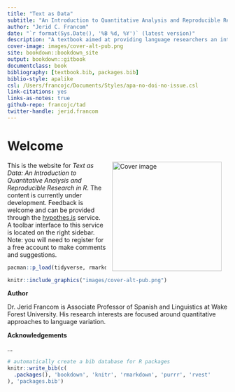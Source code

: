 ```yaml
--- 
title: "Text as Data"
subtitle: "An Introduction to Quantitative Analysis and Reproducible Research in R"
author: "Jerid C. Francom"
date: "`r format(Sys.Date(), '%B %d, %Y')` (latest version)"
description: "A textbook aimed at providing language researchers an introduction to text analysis literate programming concepts and coding practices."
cover-image: images/cover-alt-pub.png
site: bookdown::bookdown_site
output: bookdown::gitbook
documentclass: book
bibliography: [textbook.bib, packages.bib]
biblio-style: apalike
csl: /Users/francojc/Documents/Styles/apa-no-doi-no-issue.csl
link-citations: yes
links-as-notes: true
github-repo: francojc/tad
twitter-handle: jerid.francom
---
```


<!-- TODOs:
- general setup for tools to work
  - glossary, screenshots (webshot)
  - default packages
  - ??
-->

# Welcome {-}

<img src="images/cover-alt-pub.png" width="250" alt="Cover image" align="right" style="margin: 0 1em 0 1em" /> This is the website for *Text as Data: An Introduction to Quantitative Analysis and Reproducible Research in R*. The content is currently under development. Feedback is welcome and can be provided through the [hypothes.is](https://web.hypothes.is/) service. A toolbar interface to this service is located on the right sidebar. Note: you will need to register for a free account to make comments and suggestions.

```r
pacman::p_load(tidyverse, rmarkdown, webshot)
```

```r
knitr::include_graphics("images/cover-alt-pub.png")
```

<!-- TODO:

- ~~add link to hypothes.is~~ 
- make reference, and brief instructions on how to join the 'tad' group on hypothes.is
- 

-->

**Author**

Dr. Jerid Francom is Associate Professor of Spanish and Linguistics at Wake Forest University. His research interests are focused around quantitative approaches to language variation. 

**Acknowledgements**

...


```r
# automatically create a bib database for R packages
knitr::write_bib(c(
  .packages(), 'bookdown', 'knitr', 'rmarkdown', 'purrr', 'rvest'
), 'packages.bib')
```
